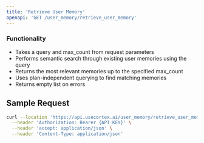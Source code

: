 ```yaml
---
title: 'Retrieve User Memory'
openapi: 'GET /user_memory/retrieve_user_memory'
---
```


### Functionality
- Takes a query and max_count from request parameters
- Performs semantic search through existing user memories using the query
- Returns the most relevant memories up to the specified max_count
- Uses plan-independent querying to find matching memories
- Returns empty list on errors

## Sample Request

```bash
curl --location 'https://api.usecortex.ai/user_memory/retrieve_user_memory?tenant_id={TENANT_ID}&sub_tenant_id={SUB_TENANT_ID}&query={QUERY}&max_count={MAX_COUNT}' \
  --header 'Authorization: Bearer {API_KEY}' \
  --header 'accept: application/json' \
  --header 'Content-Type: application/json'
```
